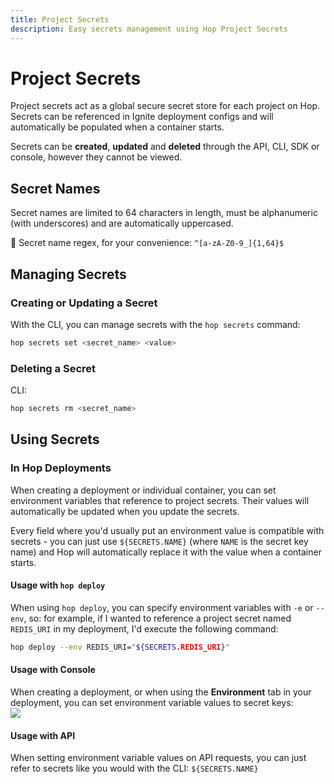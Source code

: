 ```yaml
---
title: Project Secrets
description: Easy secrets management using Hop Project Secrets
---
```



# Project Secrets

Project secrets act as a global secure secret store for each project on Hop. Secrets can be referenced in Ignite deployment configs and will automatically be populated when a container starts.

Secrets can be **created**, **updated** and **deleted** through the API, CLI, SDK or console, however they cannot be viewed.

## Secret Names

Secret names are limited to 64 characters in length, must be alphanumeric (with underscores) and are automatically uppercased.

📝 Secret name regex, for your convenience: `^[a-zA-Z0-9_]{1,64}$`

## Managing Secrets

### Creating or Updating a Secret


With the CLI, you can manage secrets with the `hop secrets` command:

```sh
hop secrets set <secret_name> <value>
```

### Deleting a Secret

CLI:

```sh
hop secrets rm <secret_name>
```

## Using Secrets

### In Hop Deployments
When creating a deployment or individual container, you can set environment variables that reference to project secrets. Their values will automatically be updated when you update the secrets.

Every field where you'd usually put an environment value is compatible with secrets - you can just use `${SECRETS.NAME}` (where `NAME` is the secret key name) and Hop will automatically replace it with the value when a container starts.

#### Usage with `hop deploy`

When using `hop deploy`, you can specify environment variables with `-e` or `--env`, so: for example, if I wanted to reference a project secret named `REDIS_URI` in my deployment, I'd execute the following command:

```bash
hop deploy --env REDIS_URI="${SECRETS.REDIS_URI}"
```

#### Usage with Console

When creating a deployment, or when using the **Environment** tab in your deployment, you can set environment variable values to secret keys:
<br/>
<Image src={hopEnv1}/>

#### Usage with API

When setting environment variable values on API requests, you can just refer to secrets like you would with the CLI: `${SECRETS.NAME}`